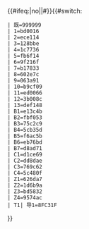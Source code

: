 <includeonly>{{#ifeq:{{{2}}}|no||<nowiki>#</nowiki>}}{{#switch: {{{1}}}
 | 既=999999
 | 1=bd0016
 | 2=ece114
 | 3=128bbe
 | 4=1c7736
 | 5=fb6f14
 | 6=9f216f
 | 7=b17833
 | 8=602e7c
 | 9=063a91
 | 10=b9cf09
 | 11=ed0066
 | 12=3b008c
 | 13=def148
 | B1=e13c4b
 | B2=fbf053
 | B3=75c2c9
 | B4=5cb35d
 | B5=f6ac5b
 | B6=eb76bd
 | B7=d8ad71
 | C1=d1ce69
 | C2=dd8dae
 | C3=769c62
 | C4=5c480f
 | Z1=626da7
 | Z2=1d6b9a
 | Z3=bd5832
 | Z4=9574ac
 | T1| 导1=8FC31F
}}</includeonly><noinclude>
{{Documentation}}
</noinclude>